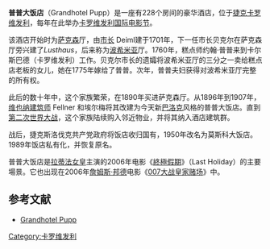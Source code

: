 {{Infobox hotel
| hotel_name = 普普大饭店
| image              = Pupp.jpg
| image_width        = 250px
| caption            = 普普大饭店在[[卡罗维发利国际电影节|卡罗维发利国际电影节]]期间 
| location           = [[捷克|捷克]] [[卡罗维发利|卡罗维发利]] 
| coordinates        =
| opening_date       = 1701
| stars              = 5
| diamonds           = 
| closing_date       =
| developer          = Jan Jiří Pop
| operator           =
| owner              = 
| number_of_restaurants =
| number_of_rooms    = 228
| number_of_suites   =
| floor_area         =
| floors             =
| parking            =
| website            = [http://www.pupp.cz/ www.pupp.cz]
| footnotes          =
}}
'''普普大饭店'''（Grandhotel Pupp）是一座有228个房间的豪华酒店，位于[[捷克|捷克]][[卡罗维发利|卡罗维发利]]，每年在此举办[[卡罗维发利国际电影节|卡罗维发利国际电影节]]。

该酒店开始时为[[萨克森|萨克森]]厅，由[[市长|市长]] Deiml建于1701年，下一任市长贝克尔在萨克森厅旁兴建了''Lusthaus''，后来称为[[波希米亚|波希米亚]]厅。1760年，糕点师约翰·普普来到卡尔斯巴德（卡罗维发利）工作。贝克尔市长的遗孀将波希米亚厅的三分之一卖给糕点店老板的女儿，她在1775年嫁给了普普。次年，普普夫妇获得对波希米亚厅完整的所有权。

此后的数十年中，这个家族繁荣，在1890年买进萨克森厅。从1896年到1907年，[[维也纳|维也纳]][[建筑师|建筑师]] Fellner 和埃尔梅将其改建为今天新[[巴洛克|巴洛克]]风格的普普大饭店。直到[[第二次世界大战|第二次世界大战]]，这个家族陆续购入邻近物业，并将其纳入酒店建筑群。

战后，捷克斯洛伐克共产党政府将饭店收归国有，1950年改名为莫斯科大饭店。1989年饭店私有化，并恢复原名。

普普大饭店是[[拉蒂法女皇|拉蒂法女皇]]主演的2006年电影《[[最後的假期_(2006年電影)|終極假期]]》（Last Holiday）的主要場景。它也出现在2006年[[詹姆斯·邦德|詹姆斯·邦德]]电影《[[007大战皇家赌场|007大战皇家赌场]]》中。

==参考文献==
{{Commonscat|Grandhotel Pupp|普普大饭店}}
* [http://www.pupp.cz/ Grandhotel Pupp] {{Wayback|url=http://www.pupp.cz/ |date=20190322090047 }}

[[Category:卡罗维发利|Category:卡罗维发利]]